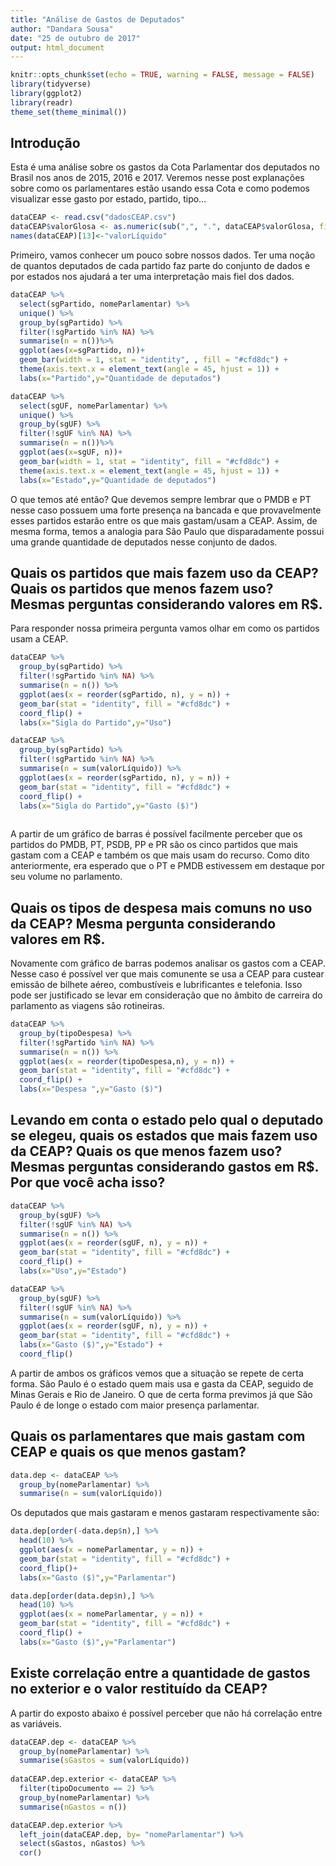```yaml
---
title: "Análise de Gastos de Deputados"
author: "Dandara Sousa"
date: "25 de outubro de 2017"
output: html_document
---
```


```r
knitr::opts_chunk$set(echo = TRUE, warning = FALSE, message = FALSE)
library(tidyverse)
library(ggplot2)
library(readr)
theme_set(theme_minimal())
```

## Introdução

Esta é uma análise sobre os gastos da Cota Parlamentar dos deputados no Brasil nos anos de 2015, 2016 e 2017. Veremos nesse post explanações sobre como os parlamentares estão usando essa Cota e como podemos visualizar esse gasto por estado, partido, tipo...

```r
dataCEAP <- read.csv("dadosCEAP.csv")
dataCEAP$valorGlosa <- as.numeric(sub(",", ".", dataCEAP$valorGlosa, fixed = TRUE)) 
names(dataCEAP)[13]<-"valorLíquido"

```

Primeiro, vamos conhecer um pouco sobre nossos dados. Ter uma noção de quantos deputados de cada partido faz parte do conjunto de dados e por estados nos ajudará a ter uma interpretação mais fiel dos dados.

```r
dataCEAP %>%
  select(sgPartido, nomeParlamentar) %>%
  unique() %>%
  group_by(sgPartido) %>%
  filter(!sgPartido %in% NA) %>%
  summarise(n = n())%>%
  ggplot(aes(x=sgPartido, n))+
  geom_bar(width = 1, stat = "identity", , fill = "#cfd8dc") +
  theme(axis.text.x = element_text(angle = 45, hjust = 1)) + 
  labs(x="Partido",y="Quantidade de deputados")
```

```r
dataCEAP %>%
  select(sgUF, nomeParlamentar) %>%
  unique() %>%
  group_by(sgUF) %>%
  filter(!sgUF %in% NA) %>%
  summarise(n = n())%>%
  ggplot(aes(x=sgUF, n))+
  geom_bar(width = 1, stat = "identity", fill = "#cfd8dc") +
  theme(axis.text.x = element_text(angle = 45, hjust = 1)) + 
  labs(x="Estado",y="Quantidade de deputados")

```

O que temos até então? Que devemos sempre lembrar que o PMDB e PT nesse caso possuem uma forte presença na bancada e que provavelmente esses partidos estarão entre os que mais gastam/usam a CEAP. Assim, de mesma forma, temos a analogia para São Paulo que disparadamente possui uma grande quantidade de deputados nesse conjunto de dados.

## Quais os partidos que mais fazem uso da CEAP? Quais os partidos que menos fazem uso? Mesmas perguntas considerando valores em R$.

Para responder nossa primeira pergunta vamos olhar em como os partidos usam a CEAP.

```r
dataCEAP %>%
  group_by(sgPartido) %>%
  filter(!sgPartido %in% NA) %>%
  summarise(n = n()) %>%
  ggplot(aes(x = reorder(sgPartido, n), y = n)) + 
  geom_bar(stat = "identity", fill = "#cfd8dc") +
  coord_flip() + 
  labs(x="Sigla do Partido",y="Uso")
```


```r
dataCEAP %>% 
  group_by(sgPartido) %>%
  filter(!sgPartido %in% NA) %>%
  summarise(n = sum(valorLíquido)) %>%
  ggplot(aes(x = reorder(sgPartido, n), y = n)) + 
  geom_bar(stat = "identity", fill = "#cfd8dc") +
  coord_flip() + 
  labs(x="Sigla do Partido",y="Gasto ($)")
  
```

A partir de um gráfico de barras é possível facilmente perceber que os partidos do PMDB, PT, PSDB, PP e PR são os cinco partidos que mais gastam com a CEAP e também os que mais usam do recurso. Como dito anteriormente, era esperado que o PT e PMDB estivessem em destaque por seu volume no parlamento.

## Quais os tipos de despesa mais comuns no uso da CEAP? Mesma pergunta considerando valores em R$.

Novamente com gráfico de barras podemos analisar os gastos com a CEAP. Nesse caso é possível ver que mais comunente se usa a CEAP para custear emissão de bilhete aéreo, combustíveis e lubrificantes e telefonia. Isso pode ser justificado se levar em consideração que no âmbito de carreira do parlamento as viagens são rotineiras.

```r
dataCEAP %>% 
  group_by(tipoDespesa) %>%
  filter(!sgPartido %in% NA) %>%
  summarise(n = n()) %>%
  ggplot(aes(x = reorder(tipoDespesa,n), y = n)) + 
  geom_bar(stat = "identity", fill = "#cfd8dc") +
  coord_flip() +
  labs(x="Despesa ",y="Gasto ($)")
```



## Levando em conta o estado pelo qual o deputado se elegeu, quais os estados que mais fazem uso da CEAP? Quais os que menos fazem uso? Mesmas perguntas considerando gastos em R$. Por que você acha isso?

```r
dataCEAP %>% 
  group_by(sgUF) %>%
  filter(!sgUF %in% NA) %>%
  summarise(n = n()) %>%
  ggplot(aes(x = reorder(sgUF, n), y = n)) + 
  geom_bar(stat = "identity", fill = "#cfd8dc") +
  coord_flip() +
  labs(x="Uso",y="Estado")

```


```r
dataCEAP %>% 
  group_by(sgUF) %>%
  filter(!sgUF %in% NA) %>%
  summarise(n = sum(valorLíquido)) %>%
  ggplot(aes(x = reorder(sgUF, n), y = n)) + 
  geom_bar(stat = "identity", fill = "#cfd8dc") +
  labs(x="Gasto ($)",y="Estado") +
  coord_flip()
```

A partir de ambos os gráficos vemos que a situação se repete de certa forma. São Paulo é o estado quem mais usa e gasta da CEAP, seguido de Minas Gerais e Rio de Janeiro. O que de certa forma previmos já que São Paulo é de longe o estado com maior presença parlamentar.

## Quais os parlamentares que mais gastam com CEAP e quais os que menos gastam?

```r
data.dep <- dataCEAP %>% 
  group_by(nomeParlamentar) %>%
  summarise(n = sum(valorLíquido))
```

Os deputados que mais gastaram e menos gastaram respectivamente são:

```r
data.dep[order(-data.dep$n),] %>%  
  head(10) %>%
  ggplot(aes(x = nomeParlamentar, y = n)) + 
  geom_bar(stat = "identity", fill = "#cfd8dc") +
  coord_flip()+
  labs(x="Gasto ($)",y="Parlamentar")

```

 
```r
data.dep[order(data.dep$n),] %>%  
  head(10) %>%
  ggplot(aes(x = nomeParlamentar, y = n)) + 
  geom_bar(stat = "identity", fill = "#cfd8dc") +
  coord_flip() +
  labs(x="Gasto ($)",y="Parlamentar")

```

## Existe correlação entre a quantidade de gastos no exterior e o valor restituído da CEAP?

A partir do exposto abaixo é possível perceber que não há correlação entre as variáveis.

```r
dataCEAP.dep <- dataCEAP %>%
  group_by(nomeParlamentar) %>%
  summarise(sGastos = sum(valorLíquido))
  
dataCEAP.dep.exterior <- dataCEAP %>%
  filter(tipoDocumento == 2) %>%
  group_by(nomeParlamentar) %>%
  summarise(nGastos = n())

dataCEAP.dep.exterior %>%
  left_join(dataCEAP.dep, by= "nomeParlamentar") %>%
  select(sGastos, nGastos) %>%
  cor()
  
```

